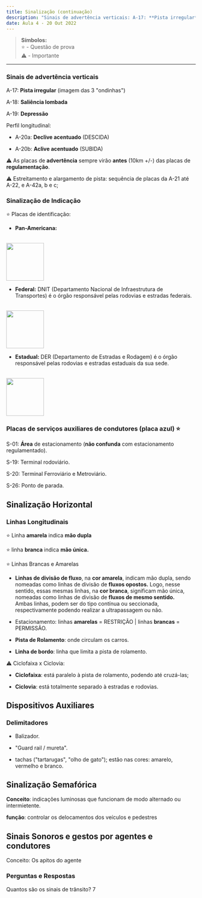 ```yaml
---
title: Sinalização (continuação)
description: "Sinais de advertência verticais: A-17: **Pista irregular** (imagem das 3 ondinhas)..."
date: Aula 4 - 20 Out 2022
---
```


> **Símbolos:** <br/> ⭐ - Questão de prova <br/> ⚠️ - Importante 

---


### Sinais de advertência verticais

A-17: **Pista irregular** (imagem das 3 "ondinhas")

A-18: **Saliência lombada**

A-19: **Depressão**

Perfil longitudinal:

- A-20a: **Declive acentuado** (DESCIDA)

- A-20b: **Aclive acentuado** (SUBIDA)


⚠️ As placas de **advertência** sempre virão **antes** (10km +/-) das placas de **regulamentação**.


⚠️ Estreitamento e alargamento de pista: sequência de placas da A-21 até A-22, e A-42a, b e c;


### Sinalização de Indicação

⭐ Placas de identificação:

  - **Pan-Americana:** 
  <br/> 
  <img height="100px" src="https://user-images.githubusercontent.com/83969467/197178151-b2ff505b-9e16-4e5e-a617-b0e37297f43e.png"/>

  - **Federal:** DNIT (Departamento Nacional de Infraestrutura de Transportes) é o órgão responsável pelas rodovias e estradas federais. 
  <br/> 
  <img height="100px" src="https://user-images.githubusercontent.com/83969467/197179868-8d15e308-fcb2-405b-8742-c78fa0f58d0a.png"/>


  - **Estadual:** DER (Departamento de Estradas e Rodagem) é o órgão responsável pelas rodovias e estradas estaduais da sua sede.
  <br/>
  <img height="100px" src="https://user-images.githubusercontent.com/83969467/197180070-92c2702a-624d-49a9-a48d-74284e6a5e61.png"/>



### Placas de serviços auxiliares de condutores (placa azul) ⭐

S-01: **Área** de estacionamento (**não confunda** com estacionamento regulamentado).

S-19: Terminal rodoviário.

S-20: Terminal Ferroviário e Metroviário.

S-26: Ponto de parada.


## Sinalização Horizontal

### Linhas Longitudinais

⭐ Linha **amarela** indica **mão dupla**

⭐ linha **branca** indica **mão única.**

⭐ Linhas Brancas e Amarelas

  - **Linhas de divisão de fluxo**, na **cor amarela**, indicam mão dupla, sendo nomeadas como linhas de divisão de **fluxos opostos.** Logo, nesse sentido, essas mesmas linhas, na **cor branca**, significam mão única, nomeadas como linhas de divisão de **fluxos de mesmo sentido.** <br/> Ambas linhas, podem ser do tipo contínua ou seccionada, respectivamente podendo realizar a ultrapassagem ou não.

  - Estacionamento: linhas **amarelas** = RESTRIÇÃO | linhas **brancas** = PERMISSÃO.


- **Pista de Rolamento**: onde circulam os carros.

- **Linha de bordo**: linha que limita a pista de rolamento.

⚠️ Ciclofaixa x Ciclovia: 
  
- **Ciclofaixa**: está paralelo à pista de rolamento, podendo até cruzá-las; 

- **Ciclovia**: está totalmente separado à estradas e rodovias.


## Dispositivos Auxiliares

### Delimitadores 

- Balizador.

- "Guard rail / mureta".

- tachas ("tartarugas", "olho de gato"); estão nas cores: amarelo, vermelho e branco. 


## Sinalização Semafórica

**Conceito**: indicações luminosas que funcionam de modo alternado ou intermietente.

**função**: controlar os delocamentos dos veículos e pedestres

## Sinais Sonoros e gestos por agentes e condutores 

Conceito: Os apitos do agente

### Perguntas e Respostas

Quantos são os sinais de trânsito? 7







